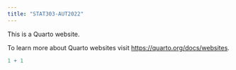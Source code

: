 ```yaml
---
title: "STAT303-AUT2022"
---
```


This is a Quarto website.

To learn more about Quarto websites visit <https://quarto.org/docs/websites>.

```r
1 + 1
```
